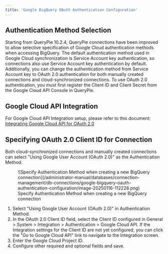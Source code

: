 ```yaml
---
title: 'Google BigQuery OAuth Authentication Configuration'
---
```


## Authentication Method Selection

Starting from QueryPie 10.2.4, QueryPie connections have been improved to allow selective specification of Google Cloud authentication methods when accessing BigQuery. The default authentication method used in Google Cloud synchronization is Service Account key authentication, so connections also use Service Account key authentication by default. Additionally, you can change the authentication method from Service Account key to OAuth 2.0 authentication for both manually created connections and cloud-synchronized connections. To use OAuth 2.0 authentication, you must first register the Client ID and Client Secret from the Google Cloud API Console in QueryPie.

## Google Cloud API Integration

For Google Cloud API Integration setup, please refer to this document: [Integrating Google Cloud API for OAuth 2.0](../../../general/system/integrations/integrating-google-cloud-api-for-oauth-20)

## Specifying OAuth 2.0 Client ID for Connection

Both cloud-synchronized connections and manually created connections can select "Using Google User Account (OAuth 2.0)" as the Authentication Method.

<figure data-layout="center" data-align="center">
![Specify Authentication Method when creating a new BigQuery connection](/administrator-manual/databases/connection-management/db-connections/google-bigquery-oauth-authentication-configuration/image-20250116-112226.png)
<figcaption>
Specify Authentication Method when creating a new BigQuery connection
</figcaption>
</figure>

1. Select "Using Google User Account (OAuth 2.0)" in Authentication Method.
2. In the OAuth 2.0 Client ID field, select the Client ID configured in General &gt; System &gt; Integration &gt; Authentication &gt; Google Cloud API. If the Integration settings for the Client ID are not yet configured, you can click the "Go to Google Cloud API" link to navigate to the Integration screen.
3. Enter the Google Cloud Project ID.
4. Configure other required and optional fields and save.
